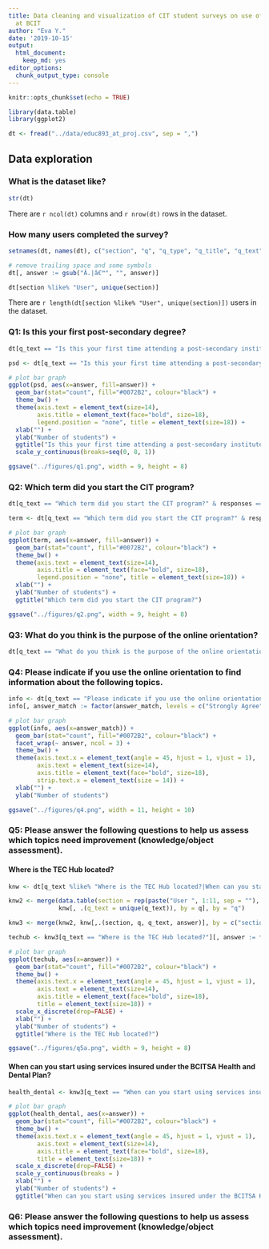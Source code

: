 ```yaml
---
title: Data cleaning and visualization of CIT student surveys on use of online orientation
  at BCIT
author: "Eva Y."
date: '2019-10-15'
output: 
  html_document: 
    keep_md: yes
editor_options: 
  chunk_output_type: console
---
```


```r
knitr::opts_chunk$set(echo = TRUE)
```

```r
library(data.table)
library(ggplot2)

dt <- fread("../data/educ893_at_proj.csv", sep = ",")
```

## Data exploration

### What is the dataset like? 

```r
str(dt)
```

There are `r ncol(dt)` columns and `r nrow(dt)` rows in the dataset. 

### How many users completed the survey?

```r
setnames(dt, names(dt), c("section", "q", "q_type", "q_title", "q_text", "bonus", "difficulty", "answer", "answer_match", "responses"))

# remove trailing space and some symbols
dt[, answer := gsub("Â.|â€™", "", answer)]

dt[section %like% "User", unique(section)]
```

There are `r length(dt[section %like% "User", unique(section)])` users in the dataset. 

### Q1: Is this your first post-secondary degree?

```r
dt[q_text == "Is this your first time attending a post-secondary institute (college, university, technical institute etc.)?" & responses == 1, .(section, answer)]

psd <- dt[q_text == "Is this your first time attending a post-secondary institute (college, university, technical institute etc.)?" & responses == 1, .(section, answer)]

# plot bar graph
ggplot(psd, aes(x=answer, fill=answer)) + 
  geom_bar(stat="count", fill="#0072B2", colour="black") +
  theme_bw() +
  theme(axis.text = element_text(size=14), 
        axis.title = element_text(face="bold", size=18), 
        legend.position = "none", title = element_text(size=18)) +
  xlab("") + 
  ylab("Number of students") +
  ggtitle("Is this your first time attending a post-secondary institute?") +
  scale_y_continuous(breaks=seq(0, 8, 1))
```

```r
ggsave("../figures/q1.png", width = 9, height = 8)
```

### Q2: Which term did you start the CIT program?

```r
dt[q_text == "Which term did you start the CIT program?" & responses == 1, answer]

term <- dt[q_text == "Which term did you start the CIT program?" & responses == 1, .(section, answer)]

# plot bar graph
ggplot(term, aes(x=answer, fill=answer)) + 
  geom_bar(stat="count", fill="#0072B2", colour="black") +
  theme_bw() +
  theme(axis.text = element_text(size=14), 
        axis.title = element_text(face="bold", size=18), 
        legend.position = "none", title = element_text(size=18)) +
  xlab("") + 
  ylab("Number of students") +
  ggtitle("Which term did you start the CIT program?")
```

```r
ggsave("../figures/q2.png", width = 9, height = 8)
```

### Q3: What do you think is the purpose of the online orientation?

```r
dt[q_text == "What do you think is the purpose of the online orientation?", answer, by = section]
```

### Q4: Please indicate if you use the online orientation to find information about the following topics. 

```r
info <- dt[q_text == "Please indicate if you use the online orientation to find information about the following topics:" & responses == 1]
info[, answer_match := factor(answer_match, levels = c("Strongly Agree", "Agree", "Neutral", "Disagree", "Strongly Disagree"))]

# plot bar graph
ggplot(info, aes(x=answer_match)) + 
  geom_bar(stat="count", fill="#0072B2", colour="black") +
  facet_wrap(~ answer, ncol = 3) + 
  theme_bw() +
  theme(axis.text.x = element_text(angle = 45, hjust = 1, vjust = 1), 
        axis.text = element_text(size=14), 
        axis.title = element_text(face="bold", size=18),
        strip.text.x = element_text(size = 14)) +
  xlab("") + 
  ylab("Number of students")
```

```r
ggsave("../figures/q4.png", width = 11, height = 10)
```

### Q5: Please answer the following questions to help us assess which topics need improvement (knowledge/object assessment). 

#### Where is the TEC Hub located?

```r
knw <- dt[q_text %like% "Where is the TEC Hub located?|When can you start using services insured under the BCITSA Health and Dental Plan?|What type of mental health services are provided by BCIT?|Learning and accessibility services provided by BCIT include, but are not limited to|What is the role of the SA Advocate?|Based on questions 14 through 18, how many were you able to answer because of the Learning Hub online orientation?" & responses == 1]

knw2 <- merge(data.table(section = rep(paste("User ", 1:11, sep = ""), each = 6), q = rep(14:19, 11)), 
              knw[, .(q_text = unique(q_text)), by = q], by = "q")

knw3 <- merge(knw2, knw[,.(section, q, q_text, answer)], by = c("section", "q", "q_text"), all = T)

techub <- knw3[q_text == "Where is the TEC Hub located?"][, answer := factor(answer, levels = c("4th Floor", "5th Floor", "6th Floor", "At the Burnaby Campus"))]

# plot bar graph
ggplot(techub, aes(x=answer)) + 
  geom_bar(stat="count", fill="#0072B2", colour="black") +
  theme_bw() +
  theme(axis.text.x = element_text(angle = 45, hjust = 1, vjust = 1), 
        axis.text = element_text(size=14), 
        axis.title = element_text(face="bold", size=18), 
        title = element_text(size=18)) +
  scale_x_discrete(drop=FALSE) +
  xlab("") + 
  ylab("Number of students") +
  ggtitle("Where is the TEC Hub located?")
```

```r
ggsave("../figures/q5a.png", width = 9, height = 8)
```

#### When can you start using services insured under the BCITSA Health and Dental Plan?

```r
health_dental <- knw3[q_text == "When can you start using services insured under the BCITSA Health and Dental Plan?"][, answer := factor(answer, levels = c("Your first day of classes", "A week after the first day of classes", "8 weeks after the first day of classes", "Not until 2nd term"))]

# plot bar graph
ggplot(health_dental, aes(x=answer)) + 
  geom_bar(stat="count", fill="#0072B2", colour="black") +
  theme_bw() +
  theme(axis.text.x = element_text(angle = 45, hjust = 1, vjust = 1), 
        axis.text = element_text(size=14), 
        axis.title = element_text(face="bold", size=18), 
        title = element_text(size=18)) +
  scale_x_discrete(drop=FALSE) +
  scale_y_continuous(breaks = )
  xlab("") + 
  ylab("Number of students") +
  ggtitle("When can you start using services insured under the BCITSA Health and Dental Plan?")
```

### Q6: Please answer the following questions to help us assess which topics need improvement (knowledge/object assessment). 

